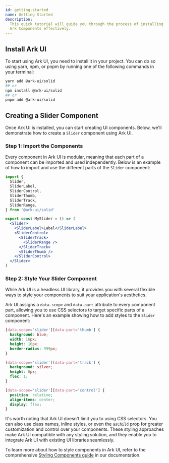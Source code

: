 ```yaml
---
id: getting-started
name: Getting Started
description:
  This quick tutorial will guide you through the process of installing and using
  Ark Components effectively.
---
```


## Install Ark UI

To start using Ark UI, you need to install it in your project. You can do so
using yarn, npm, or pnpm by running one of the following commands in your
terminal:

```bash
yarn add @ark-ui/solid
## or
npm install @ark-ui/solid
## or
pnpm add @ark-ui/solid
```

## Creating a Slider Component

Once Ark UI is installed, you can start creating UI components. Below, we'll
demonstrate how to create a `Slider` component using Ark UI.

### Step 1: Import the Components

Every component in Ark UI is modular, meaning that each part of a component can
be imported and used independently. Below is an example of how to import and use
the different parts of the `Slider` component:

```jsx
import {
  Slider,
  SliderLabel,
  SliderControl,
  SliderThumb,
  SliderTrack,
  SliderRange,
} from '@ark-ui/solid'

export const MySlider = () => (
  <Slider>
    <SliderLabel>Label</SliderLabel>
    <SliderControl>
      <SliderTrack>
        <SliderRange />
      </SliderTrack>
      <SliderThumb />
    </SliderControl>
  </Slider>
)
```

### Step 2: Style Your Slider Component

While Ark UI is a headless UI library, it provides you with several flexible
ways to style your components to suit your application's aesthetics.

Ark UI assigns a `data-scope` and `data-part` attribute to every component part,
allowing you to use CSS selectors to target specific parts of a component.
Here's an example showing how to add styles to the `Slider` component:

```css
[data-scope='slider'][data-part='thumb'] {
  background: blue;
  width: 16px;
  height: 16px;
  border-radius: 999px;
}

[data-scope='slider'][data-part='track'] {
  background: silver;
  height: 8px;
  flex: 1;
}

[data-scope='slider'][data-part='control'] {
  position: relative;
  align-items: center;
  display: flex;
}
```

It's worth noting that Ark UI doesn't limit you to using CSS selectors. You can
also use class names, inline styles, or even the `asChild` prop for greater
customization and control over your components. These styling approaches make
Ark UI compatible with any styling solution, and they enable you to integrate
Ark UI with existing UI libraries seamlessly.

To learn more about how to style components in Ark UI, refer to the
comprehensive [Styling Components guide](/docs/solid/overview/styling) in our
documentation.
